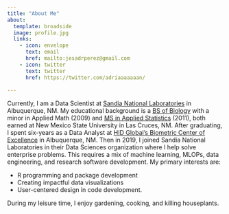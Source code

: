 ```yaml
---
title: "About Me"
about:
  template: broadside
  image: profile.jpg
  links: 
    - icon: envelope
      text: email
      href: mailto:jesadrperez@gmail.com
    - icon: twitter
      text: twitter
      href: https://twitter.com/adriaaaaaaan/
    
---
```


Currently, I am a Data Scientist at [Sandia National Laboratories](https://www.sandia.gov/) in Albuquerque, NM. My educational background is a [BS of Biology](https://bio.nmsu.edu/) with a minor in Applied Math (2009) and [MS in Applied Statistics](https://business.nmsu.edu/academic-programs/graduate-programs/ms-applied-statistics/applied-statistics-master.html) (2011), both earned at New Mexico State University in Las Cruces, NM. After graduating, I spent six-years as a Data Analyst at [HID Global's Biometric Center of Excellence](https://www.hidglobal.com/solutions/identity-authentication-verification-technologies/biometric-technologies) in Albuquerque, NM. Then in 2019, I joined Sandia National Laboratories in their Data Sciences organization where I help solve enterprise problems. This requires a mix of machine learning, MLOPs, data engineering, and research software development. My primary interests are:

-   R programming and package development
-   Creating impactful data visualizations
-   User-centered design in code development.

During my leisure time, I enjoy gardening, cooking, and killing houseplants.
